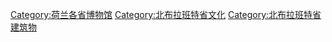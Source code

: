 [[Category:荷兰各省博物馆|Category:荷兰各省博物馆]]
[[Category:北布拉班特省文化|Category:北布拉班特省文化]]
[[Category:北布拉班特省建筑物|Category:北布拉班特省建筑物]]